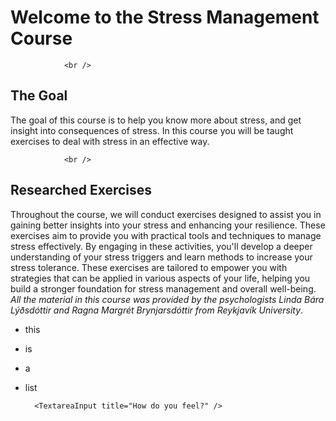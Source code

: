 
# Welcome to the Stress Management Course  
                <br />
## The Goal

The goal of this course is to help you know more about stress, and get insight into consequences of stress. In this course you will be taught exercises to deal with stress in an effective way.

                <br />
## Researched Exercises

Throughout the course, we will conduct exercises designed to assist you in gaining better insights into your stress and enhancing your resilience. These exercises aim to provide you with practical tools and techniques to manage stress effectively. By engaging in these activities, you'll develop a deeper understanding of your stress triggers and learn methods to increase your stress tolerance. These exercises are tailored to empower you with strategies that can be applied in various aspects of your life, helping you build a stronger foundation for stress management and overall well-being.
                <br />
*All the material in this course was provided by the psychologists Linda Bára Lýðsdóttir
and Ragna Margrét Brynjarsdóttir from Reykjavík University*.
                <br />

- this
- is
- a
- list



        <TextareaInput title="How do you feel?" />
